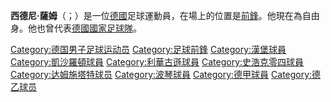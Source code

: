 {{blpunsourced|time=2015-10-09T14:37:08+00:00}}
{{expand|time=2015-10-09T14:37:08+00:00}}
{{Infobox football biography
| name           = 西德尼·薩姆
| image          = Sidney Sam S04 2015.jpg
| image_size     = 250px
| fullname       = 西德尼·薩姆
| birth_date     = {{birth date and age|1988|1|31|df=y}}
| birth_place    = [[基尔|基尔]], [[石勒苏益格-荷尔斯泰因|石勒苏益格-荷尔斯泰因]], [[西德|西德]]
| height         = {{height|m=1.74}}
| position       = [[前鋒_(足球)|前鋒]] / [[翼鋒|翼鋒]]
| currentclub    = 
| clubnumber     = 
| youthyears1    = 1995-2001
| youthclubs1    = TuS Mettenhof
| youthyears2    = 2001-2002
| youthclubs2    = {{link-en|基拉基爾|Kilia Kiel}}
| youthyears3    = 2002–2004
| youthclubs3    = [[荷尔斯泰因基尔|荷尔斯泰因基尔]]
| youthyears4    = 2004–2007
| youthclubs4    = [[汉堡体育俱乐部|汉堡]]
| years1         = 2006–2008
| clubs1         = [[汉堡二队|汉堡二队]]
| caps1          = 47
| goals1         = 8
| years2         = 2007–2010
| clubs2         =  [[汉堡体育俱乐部|汉堡]]
| caps2          = 4
| goals2         = 0
| years3         = 2008–2010
| clubs3         = → [[凯泽斯劳滕足球俱乐部|凱撒勞頓]] (外借)
| caps3          = 59
| goals3         = 14
| years4         = 2010–2014
| clubs4         = [[勒沃库森足球俱乐部|勒沃库森]]
| caps4          = 92
| goals4         = 24
| years5         = 2014–2017
| clubs5         = [[沙尔克04足球俱乐部|沙尔克04]]
| caps5          = 13
| goals5         = 0
| years6         = 2015
| clubs6         = [[沙尔克04二队|沙尔克04二队]]
| caps6          = 3
| goals6         = 0
| years7         = 2017
| clubs7         = → [[達斯泰特98體育會|達斯泰特98體育會]]
| caps7          = 13
| goals7         = 2
| years8         = 2017–2019
| clubs8         = [[波琴體育會|波琴]]
| caps8          = 42
| goals8         = 2
| years9         = 2019–2020
| clubs9         = [[艾達治連多夫體育會|艾達治]]
| caps9          = 15
| goals9         = 6
| nationalyears1 = 2007
| nationalteam1  = [[德国青年国家足球队|德国青年国家足球队]]
| nationalcaps1  = 9
| nationalgoals1 = 2
| nationalyears2 = 2007–2008
| nationalteam2  = [[德国青年国家足球队|德国青年国家足球队]]
| nationalcaps2  = 4
| nationalgoals2 = 0
| nationalyears3 = 2009–2010
| nationalteam3  = [[德國21歲以下國家足球隊|德國21歲以下國家足球隊]]
| nationalcaps3  = 7
| nationalgoals3 = 1
| nationalyears4 = 2013
| nationalteam4  = [[德國國家足球隊|德国]]
| nationalcaps4  = 5
| nationalgoals4 = 0
| pcupdate       = 14:01, 1 August 2020 (UTC)
| ntupdate       = 19 June 2017
| medaltemplates =
[[勒沃库森足球俱乐部|勒沃库森]]:
[[德国足球甲级联赛|德国足球甲级联赛]][[亚军|亚军]]    [[2010年至2011年德國足球甲級聯賽|2011]]
}}
'''西德尼·薩姆'''（{{lang-de|Sidney Sam}}；{{bd|1988年|1月31日}}）是一位[[德國|德國]]足球運動員，在場上的位置是[[前鋒|前鋒]]。他現在為自由身。他也曾代表[[德國國家足球隊|德國國家足球隊]]。

{{DEFAULTSORT:Sam, Sidney}}
[[Category:德国男子足球运动员|Category:德国男子足球运动员]]
[[Category:足球前鋒|Category:足球前鋒]]
[[Category:漢堡球員|Category:漢堡球員]]
[[Category:凱沙羅頓球員|Category:凱沙羅頓球員]]
[[Category:利華古遜球員|Category:利華古遜球員]]
[[Category:史浩克零四球員|Category:史浩克零四球員]]
[[Category:达姆施塔特球员|Category:达姆施塔特球员]]
[[Category:波琴球員|Category:波琴球員]]
[[Category:德甲球員|Category:德甲球員]]
[[Category:德乙球员|Category:德乙球员]]
{{germany-bio-stub}}